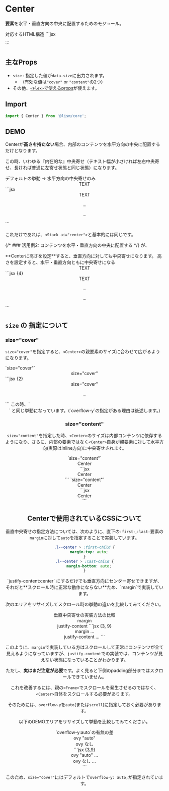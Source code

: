 
# Center

**要素**を水平・垂直方向の中央に配置するためのモジュール。



<Demo>
	<Demo.Title>対応するHTML構造</Demo.Title>
	<Demo.Code>
	```jsx
	<div class="l--center">...</div>
	```
	</Demo.Code>
</Demo>


## 主なProps
- `size` : 指定した値が`data-size`に出力されます。
	- （有効な値は`"cover"` or `"content"`の2つ）
- その他、[`<Flex>`で使えるprops](/docs/components/Flex#props)が使えます。


## Import

```js
import { Center } from '@lism/core';
```

## DEMO

Centerが**高さを持たない**場合、内部のコンテンツを水平方向の中央に配置するだけとなります。

この時、いわゆる『内在的な』中央寄せ（テキスト幅が小さければ左右中央寄せ、長ければ普通に左寄せ状態と同じ状態）になります。

<Demo>
	<Demo.Title>
		デフォルトの挙動 → 水平方向の中央寄せのみ
	</Demo.Title>
	<Demo.Preview resize>
		<Center p={30} gap={30}>
			<Text fz="l">TEXT</Text>
			<DammyText length="xs" />
			<DammyText length="m" />
		</Center>
	</Demo.Preview>
	<Demo.Code>
		```jsx
		<Center p={30} gap={30}>
			<Text fz="l">TEXT</Text>
			<p>...</p>
			<p>...</p>
		</Center>
		```
	</Demo.Code>
</Demo>


これだけであれば、`<Stack ai="center">`と基本的には同じです。

{/* ### 活用例2: コンテンツを水平・垂直方向の中央に配置する */}
が、

<Alert preset="point">
**Centerに高さを設定**すると、垂直方向に対しても中央寄せになります。
</Alert>

<Demo>
	<Demo.Title>
		高さを設定すると、水平・垂直方向ともに中央寄せになる
	</Demo.Title>
	<Demo.Preview resize>
		<Center p={30} gap={30} h="50vh">
			<Text fz="l" fw="700">TEXT</Text>
			<DammyText length="xs" />
			<DammyText length="m" />
		</Center>
	</Demo.Preview>
	<Demo.Code>
		```jsx {4}
		<Center
			p={30}
			gap={30}
			h="50vh"
		>
			<Text fz="l" fw="700">TEXT</Text>
			<p>...</p>
			<p>...</p>
		</Center>
		```
	</Demo.Code>
</Demo>


## `size` の 指定について

### size="cover"

`size="cover"`を指定すると、`<Center>`の親要素のサイズに合わせて広がるようになります。

<Demo>
	<Demo.Title>
		`size="cover"`
	</Demo.Title>
	<Demo.Preview resize>
		<Frame aspect="4/3" bgc="pale">
			<Center size="cover" gap={30} p="box" bd>
				<Text fz="l" fw="700">size="cover"</Text>
				<DammyText/>
			</Center>
		</Frame>
	</Demo.Preview>
	<Demo.Code>
		```jsx {2}
		<Frame aspect="4/3" bgc="pale">
			<Center size="cover" gap={30} p="box" bd>
				<Text fz="l" fw="700">size="cover"</Text>
				<p>...</p>
			</Center>
		</Frame>
		```
	</Demo.Code>
</Demo>

<Alert preset="info">
この時、`<Center w="100%" h="100%" ovy="auto">` と同じ挙動になっています。(`overflow-y`の指定がある理由は後述します。)
</Alert>


### size="content"

`size="content"`を指定した時、`<Center>`のサイズは内部コンテンツに依存するようになり、さらに、内部の要素ではなく`<Center>`自身が親要素に対して水平方向(実際はinline方向)に中央寄せされます。

<Demo>
	<Demo.Title>
		`size="content"`
	</Demo.Title>
	<Demo.Preview resize>
		<Box bgc="pale">
			<Center size="content" p={20} bd>
				<Text fz="l" fw="700">Center</Text>
			</Center>
		</Box>
	</Demo.Preview>
	<Demo.Code>
		```jsx
		<Box bgc="pale">
			<Center size="content" p={20} bd>
				<Text fz="l" fw="700">Center</Text>
			</Center>
		</Box>
		```
	</Demo.Code>
</Demo>

<Demo>
	<Demo.Title>
		`size="content"`
	</Demo.Title>
	<Demo.Preview resize>
		<Frame aspect="2/1" bgc="pale">
			<Center size="content" p={20} gap={20} bd h="100%">
				<Text fz="l" fw="700">Center</Text>
			</Center>
		</Frame>
	</Demo.Preview>
	<Demo.Code>
		```jsx
		<Frame aspect="2/1" bgc="pale">
			<Center size="content" p={20} gap={20} bd h="100%">
				<Text fz="l" fw="700">Center</Text>
			</Center>
		</Frame>
		```
	</Demo.Code>
</Demo>


## Centerで使用されているCSSについて

垂直中央寄せの指定方法については、次のように、直下の`:first-`,`:last-`要素の`margin`に対して`auto`を指定することで実装しています。

```scss
.l--center > :first-child {
	margin-top: auto;
}
.l--center > :last-child {
	margin-bottom: auto;
}
```

<Alert preset="info">
	`justify-content:center` にするだけでも垂直方向にセンター寄せできますが、それだと**スクロール時に正常な動作にならない**ため、`margin`で実装しています。
</Alert>


次のエリアをリサイズしてスクロール時の挙動の違いを比較してみてください。


<Demo>
	<Demo.Title>
		垂直中央寄せの実装方法の比較
	</Demo.Title>
	<Demo.Preview resize>
		<Columns cols="2" fz="s" lh="s">
			<Frame aspect="4/3" bgc="pale">
				<Center h="100%" p='box'>
					<Text fw="700">margin</Text>
					<DammyText length="l" mbs={20}/>
				</Center>
			</Frame>
			<Frame aspect="4/3" bgc="pale">
				<Stack ai="center" jc="center" h="100%" p='box'>
					<Text fw="700">justify-content</Text>
					<DammyText length="l" mbs={20}/>
				</Stack>
			</Frame>
		</Columns>
	</Demo.Preview>
		<Demo.Code>
		```jsx {3, 9}
		<Columns cols="2" fz="s" lh="s">
			<Frame aspect="4/3" bgc="pale">
				<Center h="100%" p='box'>
					<Text fw="700">margin</Text>
					...
				</Center>
			</Frame>
			<Frame aspect="4/3" bgc="pale">
				<Stack ai="center" jc="center" h="100%" p='box'>
					<Text fw="700">justify-content</Text>
					...
				</Stack>
			</Frame>
		</Columns>
		```
	</Demo.Code>
</Demo>


このように、`margin`で実装している方はスクロールして正常にコンテンツが全て見えるようになっていますが、`justify-content`での実装では、コンテンツが見えない状態になっていることがわかります。


ただし、**実はまだ注意が必要**です。よく見ると下側のpadding部分まではスクロールできていません。

これを改善するには、親の`<Frame>`でスクロールを発生させるのではなく、`<Center>`自体をスクロールする必要があります。

そのためには、`overflow-y`を`auto`(または`scroll`)に指定しておく必要があります。

以下のDEMOエリアをリサイズして挙動を比較してみてください。

<Demo>
	<Demo.Title>
		`overflow-y:auto`の有無の差
	</Demo.Title>
	<Demo.Preview resize>
		<Columns cols="2" fz="s" lh="s">
			<Frame aspect="4/3" bgc="pale">
				<Center h="100%" px={30} py={40} ovy="auto">
					<Text fz="l" fw="700">ovy "auto"</Text>
					<DammyText length="l" mbs={20} />
				</Center>
			</Frame>
			<Frame aspect="4/3" bgc="pale">
				<Center h="100%" px={30} py={40}>
					<Text fz="l" fw="700">ovy なし</Text>
					<DammyText length="l" mbs={20} />
				</Center>
			</Frame>
		</Columns>
	</Demo.Preview>
	<Demo.Code>
		```jsx {3,9}
		<Columns cols="2" fz="s" lh="s">
			<Frame aspect="4/3" bgc="pale">
				<Center h="100%" px={30} py={40} ovy="auto">
					<Text fz="l" fw="700">ovy "auto"</Text>
					...
				</Center>
			</Frame>
			<Frame aspect="4/3" bgc="pale">
				<Center h="100%" px={30} py={40}>
					<Text fz="l" fw="700">ovy なし</Text>
					...
				</Center>
			</Frame>
		</Columns>
		```
	</Demo.Code>
</Demo>


このため、`size="cover"`にはデフォルトで`overflow-y: auto;`が指定されています。
